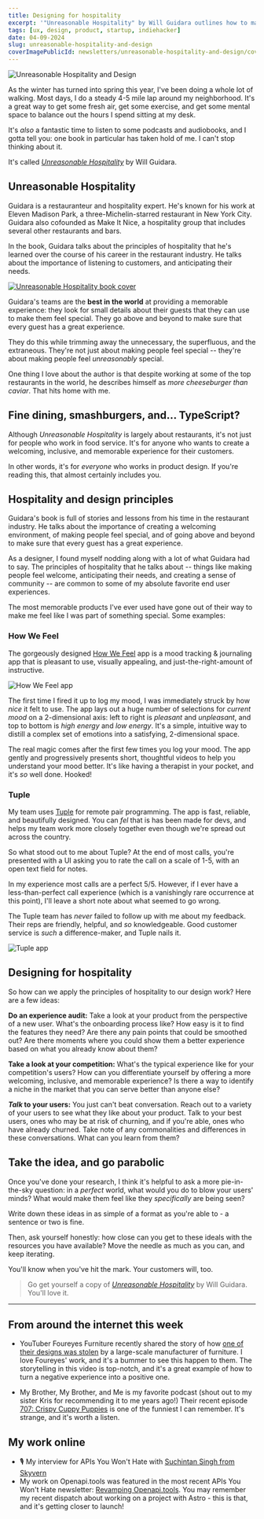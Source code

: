 ```yaml
---
title: Designing for hospitality
excerpt: '"Unreasonable Hospitality" by Will Guidara outlines how to making customers feel exceptionally special. Let's bring these hospitality principles to tech, by creating memorable experiences, and using hospitality to elevate customer satisfaction in product design, engaging with the people using our products.'
tags: [ux, design, product, startup, indiehacker]
date: 04-09-2024
slug: unreasonable-hospitality-and-design
coverImagePublicId: newsletters/unreasonable-hospitality-and-design/cover
---
```


<Image
  publicId="newsletters/unreasonable-hospitality-and-design/cover"
  alt="Unreasonable Hospitality and Design"
/>

As the winter has turned into spring this year, I've been doing a whole lot of walking. Most days, I do a steady 4-5 mile lap around my neighborhood. It's a great way to get some fresh air, get some exercise, and get some mental space to balance out the hours I spend sitting at my desk.

It's _also_ a fantastic time to listen to some podcasts and audiobooks, and I gotta tell you: one book in particular has taken hold of me. I can't stop thinking about it.

It's called [_Unreasonable Hospitality_](https://amzn.to/3WaVvXl) by Will Guidara.

## Unreasonable Hospitality

Guidara is a restauranteur and hospitality expert. He's known for his work at Eleven Madison Park, a three-Michelin-starred restaurant in New York City. Guidara also cofounded as Make It Nice, a hospitality group that includes several other restaurants and bars.

In the book, Guidara talks about the principles of hospitality that he's learned over the course of his career in the restaurant industry. He talks about the importance of listening to customers, and anticipating their needs.

<a href="https://amzn.to/3WaVvXl" target="_blank" rel="noopener noreferrer">
  <Image
    publicId="newsletters/unreasonable-hospitality-and-design/unreasonable-hospitality"
    alt="Unreasonable Hospitality book cover"
    caption="Unreasonable Hospitality by Will Guidara"
  />
</a>

Guidara's teams are the **best in the world** at providing a memorable experience: they look for small details about their guests that they can use to make them feel special. They go above and beyond to make sure that every guest has a great experience.

They do this while trimming away the unnecessary, the superfluous, and the extraneous. They're not just about making people feel special -- they're about making people feel _unreasonably_ special.

One thing I love about the author is that despite working at some of the top restaurants in the world, he describes himself as _more cheeseburger than caviar_. That hits home with me.

## Fine dining, smashburgers, and... TypeScript?

Although _Unreasonable Hospitality_ is largely about restaurants, it's not just for people who work in food service. It's for anyone who wants to create a welcoming, inclusive, and memorable experience for their customers.

In other words, it's for _everyone_ who works in product design. If you're reading this, that almost certainly includes you.

## Hospitality and design principles

Guidara's book is full of stories and lessons from his time in the restaurant industry. He talks about the importance of creating a welcoming environment, of making people feel special, and of going above and beyond to make sure that every guest has a great experience.

As a designer, I found myself nodding along with a lot of what Guidara had to say. The principles of hospitality that he talks about -- things like making people feel welcome, anticipating their needs, and creating a sense of community -- are common to some of my absolute favorite end user experiences.

The most memorable products I've ever used have gone out of their way to make me feel like I was part of something special. Some examples:

### How We Feel

The gorgeously designed [How We Feel](https://howwefeel.org/) app is a mood tracking & journaling app that is pleasant to use, visually appealing, and just-the-right-amount of instructive.

<Image
  publicId="newsletters/unreasonable-hospitality-and-design/how-we-feel"
  alt="How We Feel app"
  caption="The picker in How We Feel distills a complex set of emotions into a satisfying, 2-dimensional space."
/>

The first time I fired it up to log my mood, I was immediately struck by how _nice_ it felt to use. The app lays out a huge number of selections for _current mood_ on a 2-dimensional axis: left to right is _pleasant_ and _unpleasant_, and top to bottom is _high energy_ and _low energy_. It's a simple, intuitive way to distill a complex set of emotions into a satisfying, 2-dimensional space.

The real magic comes after the first few times you log your mood. The app gently and progressively presents short, thoughtful videos to help you understand your mood better. It's like having a therapist in your pocket, and it's _so_ well done. Hooked!

### Tuple

My team uses [Tuple](https://tuple.app/) for remote pair programming. The app is fast, reliable, and beautifully designed. You can _fel_ that is has been made for devs, and helps my team work more closely together even though we're spread out across the country.

So what stood out to me about Tuple? At the end of most calls, you're presented with a UI asking you to rate the call on a scale of 1-5, with an open text field for notes.

In my experience most calls are a perfect 5/5. However, if I ever have a less-than-perfect call experience (which is a vanishingly rare occurrence at this point), I'll leave a short note about what seemed to go wrong.

The Tuple team has _never_ failed to follow up with me about my feedback. Their reps are friendly, helpful, and _so_ knowledgeable. Good customer service is _such_ a difference-maker, and Tuple nails it.

<Image
  publicId="newsletters/unreasonable-hospitality-and-design/tuple"
  alt="Tuple app"
  caption="Tuple offers simple productivity, and their support staff are absolutely wonderful."
/>

## Designing for hospitality

So how can we apply the principles of hospitality to our design work? Here are a few ideas:

**Do an experience audit:** Take a look at your product from the perspective of a new user. What's the onboarding process like? How easy is it to find the features they need? Are there any pain points that could be smoothed out? Are there moments where you could show them a better experience based on what you already know about them?

**Take a look at your competition:** What's the typical experience like for your competition's users? How can you differentiate yourself by offering a more welcoming, inclusive, and memorable experience? Is there a way to identify a niche in the market that you can serve better than anyone else?

**_Talk_ to your users:** You just can't beat conversation. Reach out to a variety of your users to see what they like about your product. Talk to your best users, ones who may be at risk of churning, and if you're able, ones who have already churned. Take note of any commonalities and differences in these conversations. What can you learn from them?

## Take the idea, and go parabolic

Once you've done your research, I think it's helpful to ask a more pie-in-the-sky question: in a _perfect_ world, what would you do to blow your users' minds? What would make them feel like they _specifically_ are being seen?

Write down these ideas in as simple of a format as you're able to - a sentence or two is fine.

Then, ask yourself honestly: how close can you get to these ideals with the resources you have available? Move the needle as much as you can, and keep iterating.

You'll know when you've hit the mark. Your customers will, too.

> Go get yourself a copy of [_Unreasonable Hospitality_](https://amzn.to/3WaVvXl) by Will Guidara. You'll love it.

---

## From around the internet this week

- YouTuber Foureyes Furniture recently shared the story of how [one of their designs was stolen](https://www.youtube.com/watch?v=urn4nPBAgUg) by a large-scale manufacturer of furniture. I love Foureyes' work, and it's a bummer to see this happen to them. The storytelling in this video is top-notch, and it's a great example of how to turn a negative experience into a positive one.

- My Brother, My Brother, and Me is my favorite podcast (shout out to my sister Kris for recommending it to me years ago!) Their recent episode [707: Crispy Cuppy Puppies](https://pca.st/bu1cd830) is one of the funniest I can remember. It's strange, and it's worth a listen.

## My work online

- 🎙️ My interview for APIs You Won't Hate with [Suchintan Singh from Skyvern](https://apisyouwonthate.com/podcast/apis-for-websites-that-dont-have-apis-with-suchintan-singh-from-skyvern/)
- My work on Openapi.tools was featured in the most recent APIs You Won't Hate newsletter: [Revamping Openapi.tools](https://apisyouwonthate.com/newsletter/revamping-open-api-tools/). You may remember my recent dispatch about working on a project with Astro - this is that, and it's getting closer to launch!
